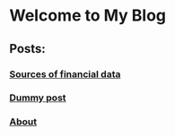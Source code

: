 
<Head>
  <title>My Blog</title>
</Head>

# Welcome to My Blog

## Posts:

### [Sources of financial data](1-financedatasources)

### [Dummy post](2-examplepost)

### [About](0-about)
